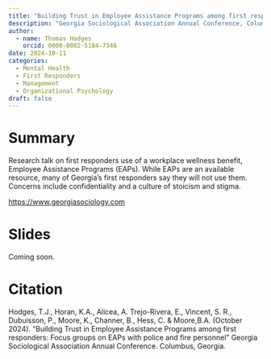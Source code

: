 ```yaml
---
title: "Building Trust in Employee Assistance Programs among first responders: Focus groups on EAPs with police and fire personnel"
description: "Georgia Sociological Association Annual Conference, Columbus"
author:
  - name: Thomas Hodges
    orcid: 0000-0002-5184-7346
date: 2024-10-11
categories: 
  - Mental Health
  - First Responders
  - Management
  - Organizational Psychology
draft: false
---
```


# Summary

Research talk on first responders use of a workplace wellness benefit, Employee Assistance Programs (EAPs). While EAPs are an available resource, many of Georgia's first responders say they will not use them. Concerns include confidentiality and a culture of stoicism and stigma.

<https://www.georgiasociology.com>

# Slides

Coming soon.

# Citation

Hodges, T.J., Horan, K.A., Alicea, A. Trejo-Rivera, E., Vincent, S. R., Dubuisson, P., Moore, K., Channer, B., Hess, C. & Moore,B.A. (October 2024). “Building Trust in Employee Assistance Programs among first responders: Focus groups on EAPs with police and fire personnel” Georgia Sociological Association Annual Conference. Columbus, Georgia*.*
